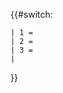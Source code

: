 <includeonly>{{#switch: {{{1}}}
 | 1 = {{Sort|1|[[File:Michelin-1.gif|alt=1 star|14px]]}}
 | 2 = {{Sort|2|[[File:Michelin-2.gif|alt=2 stars|28px]]}}
 | 3 = {{Sort|3|[[File:Michelin-3.gif|alt=3 stars|42px]]}}
 |
}}</includeonly><noinclude>{{documentation}}</noinclude>